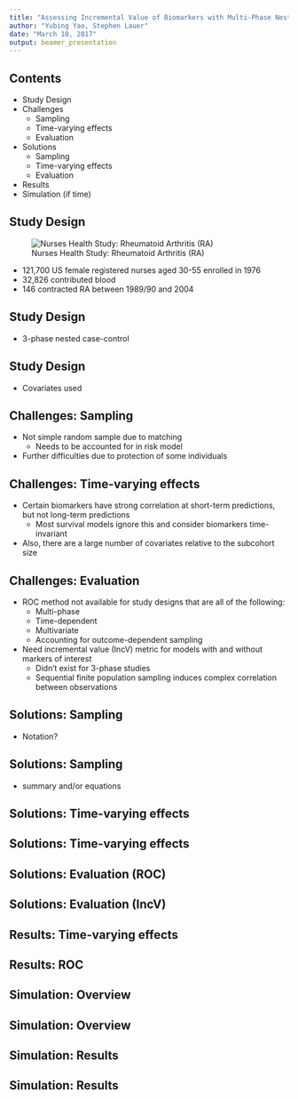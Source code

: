 ```yaml
---
title: "Assessing Incremental Value of Biomarkers with Multi-Phase Nested Case-Control Studies"
author: "Yubing Yao, Stephen Lauer"
date: "March 10, 2017"
output: beamer_presentation
---
```



## Contents

- Study Design
- Challenges
    - Sampling
    - Time-varying effects
    - Evaluation
- Solutions
    - Sampling
    - Time-varying effects
    - Evaluation
- Results
- Simulation (if time)

## Study Design

![Nurses Health Study: Rheumatoid Arthritis (RA)](figures/nhs-study-design.jpg)

- 121,700 US female registered nurses aged 30-55 enrolled in 1976
- 32,826 contributed blood
- 146 contracted RA between 1989/90 and 2004

## Study Design

- 3-phase nested case-control

## Study Design

- Covariates used

## Challenges: Sampling

- Not simple random sample due to matching
    - Needs to be accounted for in risk model
- Further difficulties due to protection of some individuals

## Challenges: Time-varying effects

- Certain biomarkers have strong correlation at short-term predictions, but not long-term predictions
    - Most survival models ignore this and consider biomarkers time-invariant
- Also, there are a large number of covariates relative to the subcohort size

## Challenges: Evaluation

- ROC method not available for study designs that are all of the following:
    - Multi-phase
    - Time-dependent
    - Multivariate
    - Accounting for outcome-dependent sampling
- Need incremental value (IncV) metric for models with and without markers of interest
    - Didn't exist for 3-phase studies
    - Sequential finite population sampling induces complex correlation between observations
    
## Solutions: Sampling

- Notation?

## Solutions: Sampling

- summary and/or equations

## Solutions: Time-varying effects



## Solutions: Time-varying effects



## Solutions: Evaluation (ROC)

## Solutions: Evaluation (IncV)

## Results: Time-varying effects

## Results: ROC

## Simulation: Overview

## Simulation: Overview

## Simulation: Results

## Simulation: Results